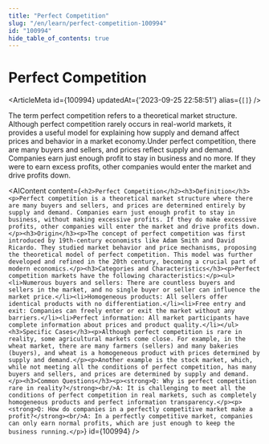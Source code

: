 ```yaml
---
title: "Perfect Competition"
slug: "/en/learn/perfect-competition-100994"
id: "100994"
hide_table_of_contents: true
---
```



# Perfect Competition

<ArticleMeta id={100994} updatedAt={'2023-09-25 22:58:51'} alias={`[]`} />
<div className='border-solid border-b border-t-0 my-4 border-[var(--ifm-color-gray-300)]' />

The term perfect competition refers to a theoretical market structure. Although perfect competition rarely occurs in real-world markets, it provides a useful model for explaining how supply and demand affect prices and behavior in a market economy.Under perfect competition, there are many buyers and sellers, and prices reflect supply and demand. Companies earn just enough profit to stay in business and no more. If they were to earn excess profits, other companies would enter the market and drive profits down.

<AIContent content={`<h2>Perfect Competition</h2><h3>Definition</h3><p>Perfect competition is a theoretical market structure where there are many buyers and sellers, and prices are determined entirely by supply and demand. Companies earn just enough profit to stay in business, without making excessive profits. If they do make excessive profits, other companies will enter the market and drive profits down.</p><h3>Origin</h3><p>The concept of perfect competition was first introduced by 19th-century economists like Adam Smith and David Ricardo. They studied market behavior and price mechanisms, proposing the theoretical model of perfect competition. This model was further developed and refined in the 20th century, becoming a crucial part of modern economics.</p><h3>Categories and Characteristics</h3><p>Perfect competition markets have the following characteristics:</p><ul><li>Numerous buyers and sellers: There are countless buyers and sellers in the market, and no single buyer or seller can influence the market price.</li><li>Homogeneous products: All sellers offer identical products with no differentiation.</li><li>Free entry and exit: Companies can freely enter or exit the market without any barriers.</li><li>Perfect information: All market participants have complete information about prices and product quality.</li></ul><h3>Specific Cases</h3><p>Although perfect competition is rare in reality, some agricultural markets come close. For example, in the wheat market, there are many farmers (sellers) and many bakeries (buyers), and wheat is a homogeneous product with prices determined by supply and demand.</p><p>Another example is the stock market, which, while not meeting all the conditions of perfect competition, has many buyers and sellers, and prices are determined by supply and demand.</p><h3>Common Questions</h3><p><strong>Q: Why is perfect competition rare in reality?</strong><br/>A: It is challenging to meet all the conditions of perfect competition in real markets, such as completely homogeneous products and perfect information transparency.</p><p><strong>Q: How do companies in a perfectly competitive market make a profit?</strong><br/>A: In a perfectly competitive market, companies can only earn normal profits, which are just enough to keep the business running.</p>`} id={100994} />
